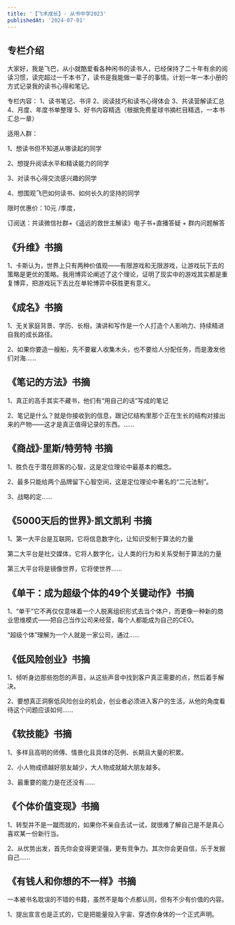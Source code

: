 ```yaml
---
title: '【飞术成长】- 从书中学2023'
publishedAt: '2024-07-01'
---
```


## 专栏介绍

大家好，我是飞巴，从小就酷爱看各种闲书的读书人，已经保持了二十年有余的阅读习惯，读完超过一千本书了，读书是我能做一辈子的事情。计划一年一本小册的方式记录我的读书心得和笔记。

专栏内容：
1、读书笔记、书评
2、阅读技巧和读书心得体会
3、共读营解读汇总
4、月度、年度书单整理
5、好书内容精选（根据免费星球书摘栏目精选，一本书汇总一章）

适用人群：

1、想读书但不知道从哪读起的同学

2、想提升阅读水平和精读能力的同学

3、对读书心得交流感兴趣的同学

4、想围观飞巴如何读书、如何长久的坚持的同学

限时优惠价：10元 /季度，

订阅送：共读微信社群+《遥远的救世主解读》电子书+直播答疑 + 群内问题解答



## 《升维》书摘
1、卡斯认为，世界上只有两种价值观——有限游戏和无限游戏，让游戏玩下去的策略是更优的策略。我用博弈论阐述了这个理论，证明了现实中的游戏其实都是重复博弈，把游戏玩下去比在单轮博弈中获胜更有意义。

## 《成名》书摘
1、无关家庭背景、学历、长相，演讲和写作是一个人打造个人影响力、持续精进自我的成长路径。

2、如果你要造一艘船，先不要雇人收集木头，也不要给人分配任务，而是激发他们对海......

## 《笔记的方法》书摘
1、真正的高手其实不藏书，他们有“用自己的话”写成的笔记

2、笔记是什么？就是你接收到的信息，跟记忆结构里那个正在生长的结构对接出来的产物——这才是真正值得记录的东西。......

## 《商战》·里斯/特劳特 书摘
1、胜负在于潜在顾客的心智，这是定位理论中最基本的概念。

2、最多只能给两个品牌留下心智空间，这是定位理论中著名的“二元法制”。

3、战略的定......

## 《5000天后的世界》·凯文凯利 书摘
1、第一大平台是互联网，它将信息数字化，让知识受制于算法的力量

第二大平台是社交媒体，它将人数字化，让人类的行为和关系受制于算法的力量

第三大平台将是镜像世界，它将使世界......

## 《单干：成为超级个体的49个关键动作》书摘
1、“单干”它不再仅仅意味着一个人脱离组织形式去当个体户，而更像一种新的商业思维模式——把自己当作公司来经营，每个人都能成为自己的CEO。

“超级个体”理解为一个人就是一家公司，通过......

## 《低风险创业》书摘
1、倾听身边那些抱怨的声音，从这些声音中找到客户真正需要的点，然后着手解决。

2、要想真正洞察低风险创业的机会，创业者必须进入客户的生活，从他的角度看待这个问题应该如何......

## 《软技能》书摘
1、多样且高明的师傅、情景化且具体的范例、长期且大量的积累。

2、小人物成绩越好朋友越少，大人物成就越大朋友越多。

3、最重要的能力是在还没有......

## 《个体价值变现》书摘
1、转型并不是一蹴而就的，如果你不亲自去试一试，就很难了解自己是不是真心喜欢某一份新行当。

2、从优势出发，首先你会变得更坚强，更有竞争力。其次你会更自信，乐于发掘自己......

## 《有钱人和你想的不一样》书摘
一本被书名耽误的不错的书籍，虽然不是每个点都认同，但有不少有价值的内容。

1、提出宣言也是正式的，它是把能量投入宇宙、穿透你身体的一个正式声明。

 

